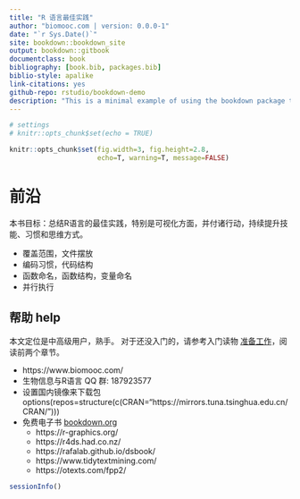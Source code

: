 ```yaml
--- 
title: "R 语言最佳实践"
author: "biomooc.com | version: 0.0.0-1"
date: "`r Sys.Date()`"
site: bookdown::bookdown_site
output: bookdown::gitbook
documentclass: book
bibliography: [book.bib, packages.bib]
biblio-style: apalike
link-citations: yes
github-repo: rstudio/bookdown-demo
description: "This is a minimal example of using the bookdown package to write a book. The output format for this example is bookdown::gitbook."
---
```



```r
# settings
# knitr::opts_chunk$set(echo = TRUE)

knitr::opts_chunk$set(fig.width=3, fig.height=2.8, 
                      echo=T, warning=T, message=FALSE)
```


# 前沿

本书目标：总结R语言的最佳实践，特别是可视化方面，并付诸行动，持续提升技能、习惯和思维方式。

- 覆盖范围，文件摆放
- 编码习惯，代码结构
- 函数命名，函数结构，变量命名
- 并行执行





## 帮助 help

本文定位是中高级用户，熟手。
对于还没入门的，请参考入门读物 [准备工作](https://shixiangwang.github.io/geek-r-tutorial/prepare.html)，阅读前两个章节。



- https://www.biomooc.com/
- 生物信息与R语言 QQ 群: 187923577
- 设置国内镜像来下载包 options(repos=structure(c(CRAN="https://mirrors.tuna.tsinghua.edu.cn/CRAN/")))
- 免费电子书 [bookdown.org](https://bookdown.org/yihui/bookdown/usage.html)
  * https://r-graphics.org/
  * https://r4ds.had.co.nz/
  * https://rafalab.github.io/dsbook/
  * https://www.tidytextmining.com/
  * https://otexts.com/fpp2/

```r
sessionInfo()
```
